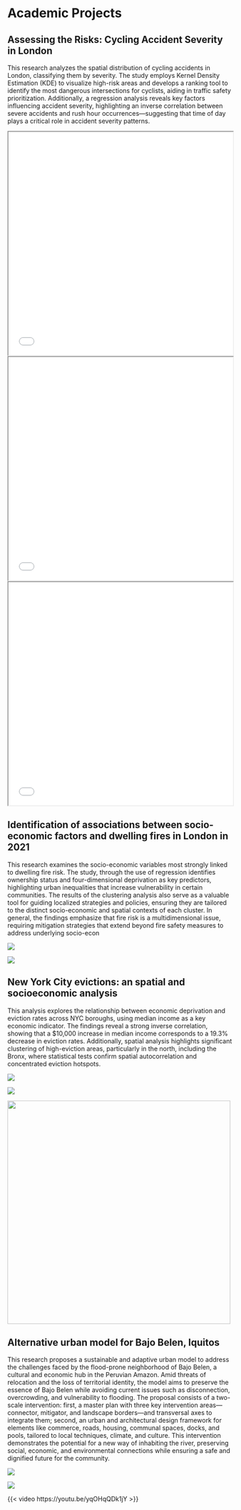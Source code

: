 # Academic Projects

## **Assessing the Risks: Cycling Accident Severity in London**

This research analyzes the spatial distribution of cycling accidents in London, classifying them by severity. The study employs Kernel Density Estimation (KDE) to visualize high-risk areas and develops a ranking tool to identify the most dangerous intersections for cyclists, aiding in traffic safety prioritization. Additionally, a regression analysis reveals key factors influencing accident severity, highlighting an inverse correlation between severe accidents and rush hour occurrences—suggesting that time of day plays a critical role in accident severity patterns.

<iframe src="general_map.html" width="100%" height="500px">

</iframe>

<iframe src="interactive_map.html" width="100%" height="500px">

</iframe>

<iframe src="top10general_2023.html" width="100%" height="500px">

</iframe>

## Identification of associations between socio-economic factors and dwelling fires in London in 2021

This research examines the socio-economic variables most strongly linked to dwelling fire risk. The study, through the use of regression identifies ownership status and four-dimensional deprivation as key predictors, highlighting urban inequalities that increase vulnerability in certain communities. The results of the clustering analysis also serve as a valuable tool for guiding localized strategies and policies, ensuring they are tailored to the distinct socio-economic and spatial contexts of each cluster. In general, the findings emphasize that fire risk is a multidimensional issue, requiring mitigation strategies that extend beyond fire safety measures to address underlying socio-econ

![](images/correlationmatrix1.png)

![](images/borough_clustering.jpg)

## **New York City evictions: an spatial and socioeconomic analysis**

This analysis explores the relationship between economic deprivation and eviction rates across NYC boroughs, using median income as a key economic indicator. The findings reveal a strong inverse correlation, showing that a \$10,000 increase in median income corresponds to a 19.3% decrease in eviction rates. Additionally, spatial analysis highlights significant clustering of high-eviction areas, particularly in the north, including the Bronx, where statistical tests confirm spatial autocorrelation and concentrated eviction hotspots.

![](images/local_moran.png){fig-align="center"}

![](images/regression1.png){fig-align="center"}

![](images/regression2.png){fig-align="center" width="500"}

## **Alternative urban model for Bajo Belen, Iquitos**

This research proposes a sustainable and adaptive urban model to address the challenges faced by the flood-prone neighborhood of Bajo Belen, a cultural and economic hub in the Peruvian Amazon. Amid threats of relocation and the loss of territorial identity, the model aims to preserve the essence of Bajo Belen while avoiding current issues such as disconnection, overcrowding, and vulnerability to flooding. The proposal consists of a two-scale intervention: first, a master plan with three key intervention areas—connector, mitigator, and landscape borders—and transversal axes to integrate them; second, an urban and architectural design framework for elements like commerce, roads, housing, communal spaces, docks, and pools, tailored to local techniques, climate, and culture. This intervention demonstrates the potential for a new way of inhabiting the river, preserving social, economic, and environmental connections while ensuring a safe and dignified future for the community.

![](images/iso_pfc.gif){fig-align="center"}

![](images/pfc.gif){fig-align="center"}

{{< video https://youtu.be/yqOHqQDk1jY >}}
